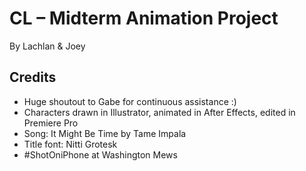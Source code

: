 
# CL – Midterm Animation Project

By Lachlan & Joey

<YouTube url="https://youtu.be/A2luYYOGm6Y" />

## Credits

- Huge shoutout to Gabe for continuous assistance :)
- Characters drawn in Illustrator, animated in After Effects, edited in Premiere Pro
- Song: It Might Be Time by Tame Impala
- Title font: Nitti Grotesk
- #ShotOniPhone at Washington Mews
